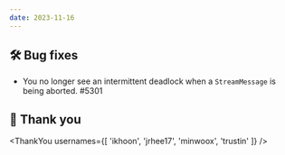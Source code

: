 ```yaml
---
date: 2023-11-16
---
```


## 🛠️ Bug fixes

- You no longer see an intermittent deadlock when a `StreamMessage` is being aborted. #5301

## 🙇 Thank you

<ThankYou usernames={[
  'ikhoon',
  'jrhee17',
  'minwoox',
  'trustin'
]} />